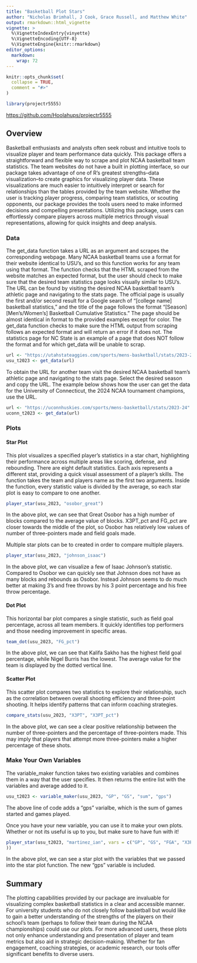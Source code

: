 ```yaml
---
title: "Basketball Plot Stars"
author: "Nicholas Brimhall, J Cook, Grace Russell, and Matthew White"
output: rmarkdown::html_vignette
vignette: >
  %\VignetteIndexEntry{vinyette}
  %\VignetteEncoding{UTF-8}
  %\VignetteEngine{knitr::rmarkdown}
editor_options: 
  markdown: 
    wrap: 72
---
```


```r
knitr::opts_chunk$set(
  collapse = TRUE,
  comment = "#>"
)
```

```r
library(projectr5555)

```

<https://github.com/Hoolahups/projectr5555>

## Overview

Basketball enthusiasts and analysts often seek robust and intuitive tools to
visualize player and team performance data quickly. This package offers a
straightforward and flexible way to scrape and plot NCAA basketball team
statistics. The team websites do not have a built in plotting interface, so our
package takes advantage of one of R's greatest strengths--data visualization--to
create graphics for visualizing player data. These visualizations are much
easier to intuitively interpret or search for relationships than the tables
provided by the team website. Whether the user is tracking player progress,
comparing team statistics, or scouting opponents, our package provides the tools
users need to make informed decisions and compelling presentations. Utilizing
this package, users can effortlessly compare players across multiple metrics
through visual representations, allowing for quick insights and deep analysis.

### Data

The get_data function takes a URL as an argument and scrapes the corresponding
webpage. Many NCAA basketball teams use a format for their website identical to
USU's, and so this function works for any team using that format. The function
checks that the HTML scraped from the website matches an expected format, but
the user should check to make sure that the desired team statistics page looks
visually similar to USU's. The URL can be found by visiting the desired NCAA
basketball team's athletic page and navigating to the stats page. The official
page is usually the first and/or second result for a Google search of “[college
name] basketball statistics," and the title of the page follows the format
“[Season] [Men's/Women's] Basketball Cumulative Statistics.” The page should be
almost identical in format to the provided examples except for color. The
get_data function checks to make sure the HTML output from scraping follows an
expected format and will return an error if it does not. The statistics page for
NC State is an example of a page that does NOT follow the format and for which
get_data will be unable to scrap.

```r
url <- "https://utahstateaggies.com/sports/mens-basketball/stats/2023-24"
usu_t2023 <- get_data(url)
```

To obtain the URL for another team visit the desired NCAA basketball
team's athletic page and navigating to the stats page. Select the
desired season and copy the URL. The example below shows how the user
can get the data for the University of Connecticut, the 2024 NCAA
tournament champions, use the URL.

```r
url <- "https://uconnhuskies.com/sports/mens-basketball/stats/2023-24"
uconn_t2023 <- get_data(url)
```


### Plots


#### Star Plot

This plot visualizes a specified player's statistics in a star chart, highlighting their performance across multiple areas like scoring, defense, and rebounding. There are eight default statistics. Each axis represents a different stat, providing a quick visual assessment of a player's skills. The function takes the team and players name as the first two arguments. Inside the function, every
statistic value is divided by the average, so each star plot is easy to compare
to one another.

```r
player_star(usu_2023, "osobor_great")

```

In the above plot, we can see that Great Osobor has a high number of blocks
compared to the average value of blocks. X3PT_pct and FG_pct are closer
towards the middle of the plot, so Osobor has relatively low values of number
of three-pointers made and field goals made.

Multiple star plots can be to created in order to compare multiple players.

```r
player_star(usu_2023, "johnson_isaac")

```

In the above plot, we can visualize a few of Isaac Johnson's statistic. Compared to Osobor we can quickly see that Johnson does not have as many blocks and rebounds as Osobor. Instead Johnson seems to do much better at making 3's  and free throws by his 3 point percentage and his free throw percentage.

#### Dot Plot

This horizontal bar plot compares a single statistic, such as field goal percentage, across all team members. It quickly identifies top performers and those needing improvement in specific areas.

```r
team_dot(usu_2023, "FG_pct")
```

In the above plot, we can see that Kalifa Sakho has the highest field goal
percentage, while Nigel Burris has the lowest. The average value for the team
is displayed by the dotted vertical line.

#### Scatter Plot

This scatter plot compares two statistics to explore their relationship, such as the correlation between overall shooting efficiency and three-point shooting. It helps identify patterns that can inform coaching strategies.

```r
compare_stats(usu_2023, "X3PT", "X3PT_pct")
```

In the above plot, we can see a clear positive relationship between
the number of three-pointers and the percentage of three-pointers made. This
may imply that players that attempt more three-pointers make a higher
percentage of these shots.

### Make Your Own Variables

The variable_maker function takes two existing variables and combines them
in a way that the user specifies. It then returns the entire list with the
variables and average added to it.

```r
usu_t2023 <- variable_maker(usu_2023, "GP", "GS", "sum", "gps")
```

The above line of code adds a "gps" varialbe, which is the sum of games started
and games played.

Once you have your new variable, you can use it to make your own plots.
Whether or not its useful is up to you, but make sure to have fun with
it!

```r
player_star(usu_t2023, "martinez_ian", vars = c("GP", "GS", "FGA", "X3PT", "gps"
))
```

In the above plot, we can see a star plot with the variables that we passed
into the star plot function. The new "gps" variable is included.

## Summary

The plotting capabilities provided by our package are invaluable for visualizing
complex basketball statistics in a clear and accessible manner. For university
students who do not closely follow basketball but would like to gain a better
understanding of the strengths of the players on their school's team (perhaps to
follow their team during the NCAA championships) could use our plots. For more
advanced users, these plots not only enhance understanding and presentation of
player and team metrics but also aid in strategic decision-making. Whether for
fan engagement, coaching strategies, or academic research, our tools offer
significant benefits to diverse users.
